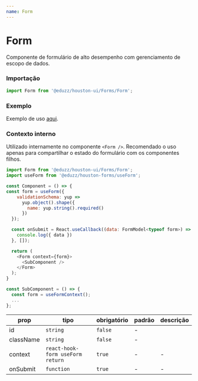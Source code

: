 ```yaml
---
name: Form
---
```




# Form

Componente de formulário de alto desempenho com gerenciamento de escopo de dados.

### Importação

```js
import Form from '@eduzz/houston-ui/Forms/Form';
```

### Exemplo

Exemplo de uso [aqui](https://eduzz.github.io/houston/form/example).

### Contexto interno

Utilizado internamente no componente `<Form />`. Recomendado o uso apenas para compartilhar o estado do formulário com os componentes filhos.

```js
import Form from '@eduzz/houston-ui/Forms/Form';
import useForm from '@eduzz/houston-forms/useForm';

const Component = () => {
const form = useForm({
    validationSchema: yup =>
      yup.object().shape({
        name: yup.string().required()
      })
  });

  const onSubmit = React.useCallback((data: FormModel<typeof form>) => {
    console.log({ data })
  }, []);

  return (
    <Form context={form}>
      <SubComponent />
    </Form>
  );
}

const SubComponent = () => {
  const form = useFormContext();
  ...
};
```

| prop      | tipo                             | obrigatório | padrão | descrição |
| --------- | -------------------------------- | ----------- | ------ | --------- |
| id        | `string`                         | `false`     | -      |           |
| className | `string`                         | `false`     | -      |           |
| context   | `react-hook-form useForm return` | `true`      | -      | -         |
| onSubmit  | `function`                       | `true`      | -      | -         |
